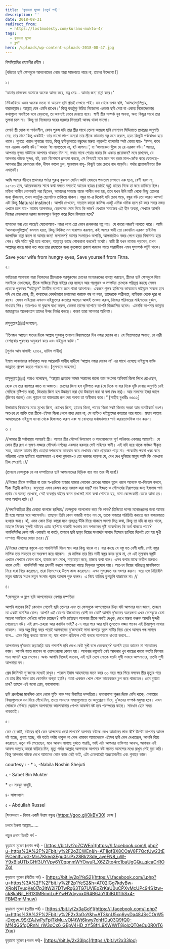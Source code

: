 ```yaml
---
title: 'কুড়ানো মুক্তো (চতুর্থ পর্ব)'
description: ''
date: 2018-08-31
redirect_from:
  - https://lostmodesty.com/kurano-mukto-4/
tags:
  - কুড়ানো মুক্তো
  - ব্লগ"
hero: /uploads/wp-content-uploads-2018-08-47.jpg
---
```


বিসমিল্লাহির রহমানীর রহীম ।

\[বউয়ের ছবি ফেসবুকে আপলোডের লোভ যারা সামলাতে পারে না, তাদের উদ্দেশ্যে !]

১।

‘আমার হাসবেন্ড আমাকে অনেক আদর করে, যত্ন নেয়... আমার জন্য রান্না করে।’

নিউজফিডে এমন অনেক মন্তব্য বা অন্তরঙ্গ ছবি প্রায়ই দেখতে পাই। মন থেকে তখন বলি, ‘আলহামদুলিল্লাহ্‌, বারাকাল্লাহ। আল্লাহ্‌ যেন এমনি রাখেন।’ কিন্তু কতটুকু উচিত নিজেদের এরকম ছবি দেয়া বা একান্ত নিজেদেরকার কথাগুলো সবাইকে বলে বেড়ানো, তা অবশ্যই ভেবে দেখতে হবে। স্বামী স্ত্রীর সম্পর্ক খুব অনন্য, অন্য কিছুর সাথে তার তুলনা চলে না। কিন্তু তা নিজেদের ঘরের দরজার ভিতরেই আবদ্ধ থাকা ভালো।

বেপর্দা স্ত্রী হোক বা পর্দানশীল, কোন পুরুষ যদি তার স্ত্রীর সাথে তোলা অন্তরঙ্গ ছবি সোশ্যাল মিডিয়াতে প্রচারের অনুমতি দেয়, তার মানে কিন্তু একটাই- তার ভালো লাগে অন্যরা তার স্ত্রীকে কামনার বস্তু মনে করলে, হয়ত কিছুটা গর্ববোধও হয়ে থাকে। শুনতে খারাপ শুনাচ্ছে হয়ত, কিন্তু ছবিগুলোতে বন্ধুদের মন্তব্য পড়লেই ব্যাপারটা স্পষ্ট বোঝা যায়- ‘ইসস, কবে পাব এরকম একটা বউ।’ অথবা ‘যা লাগতেসে না, হট কাপল।’, বা ‘আমাকেও খুঁজে দে রে এরকম বউ।’ আচ্ছা, আপনার সুন্দর বউটাকে আপনার থাকতে দিন না, সবার সাথে শেয়ার করার কি একান্ত প্রয়োজন? মনে রাখবেন, যে আপনার বউকে সুন্দর, হট, চরম বিশেষণে প্রশংসা করছে, সে নিশ্চয়ই মনে মনে সব রকম মাপ-জোঁক করে ফেলেছে- আপনার স্ত্রীর কোমরের বাঁক, দীঘল কালো চুল, সুকোমল বাহু- কিছুই তার চোখে বাদ পড়েনি। পর্দার প্রয়োজনীয়তা ঠিক এখানেই।

আমি আমার জীবনে প্রথমবার পর্দার গুরুত্ব বুঝলাম যেদিন আমি যেখানে পড়াতাম সেখানে এক ছাত্র, বেশী বয়স না, ১২-১৩ হবে, আরেকজনের সাথে কথা বলতে বলতেই আরেক ছাত্রর (তারই বন্ধু) মায়ের দিকে হা করে তাকিয়ে ছিল। মহিলা শালীন পোশাকই পরা ছিলেন, আমাদের সমাজে যাকে শালীন বলা হয়, তবে যখন উনি মাটি থেকে কিছু তোলার জন্য ঝুঁকলেন, তখন অতটুকু ছেলেটাও তাকিয়ে থাকল। বন্ধুর মা-র দিকেই যদি চোখ পড়ে, বন্ধুর বউ তো আরও আপন! এটা কিন্তু Natural instinct। আপনি দেখবেন, বাতাসে কারো কামিজ একটু এদিক ওদিক হলে চট করে সবার নজর ওখানে চলে যায়- আমার আপনারও, ছেলেদের দোষ দিয়ে কি লাভ? যেখানে সমাজের এই হীন অবস্থা, সেখানে আপনি নিজের বেডরুমের দরজা জনসম্মুখে উন্মুক্ত করে দিলে কিভাবে হবে?

হাসাদের ভয় তো আছেই ষোলোআনা- নজর লাগা তো কোন রূপকথার গল্প নয়। যে কারো নজরই লাগতে পারে। আমি ‘আলহামদুলিল্লাহ্‌’ বললাম হয়ত, কিন্তু কিঞ্চিত মন খারাপও করলাম, কই আমার স্বামী তো কোনদিন এরকম চাইনিজ জাপানিজ রান্না করল না আমার জন্য! ফলাফল? আমার সংসারেও অশান্তি, আপনারটাও নজর লেগে হয়ত বিষাদময় হয়ে গেল। যদি সত্যি সুখী হয়ে থাকেন, আল্লাহ্‌র কাছে শোকরানা করলেই যথেষ্ট। স্বামী স্ত্রী যখন নামাজ পড়বেন, তখন আল্লাহ্‌র কাছে মাথা নত করে তার রহমতের জন্য কৃতজ্ঞতা প্রকাশ করবেন যাতে সারাজীবন এমন সুসম্পর্ক অটুট থাকে।

Save your wife from hungry eyes, Save yourself from Fitna.

২।

ভাইয়েরা আপনারা যারা নিজেদের স্ত্রীদেরকে পরপুরুষের চোখের মনোরঞ্জনের ব্যবস্থা করছেন, স্ত্রীদের ছবি ফেসবুকে দিয়ে সবাইকে দেখাচ্ছেন, স্ত্রীকে সাজিয়ে নিয়ে বাইরে বের হচ্ছেন আর পরপুরুষ ও লম্পটরা চোখকে পরিতৃপ্ত করছে সেসব প্রত্যেক পুরুষের “দাইয়্যুস” টার্মটির ব্যাপারে জ্ঞান থাকা আবশ্যক। একজন পুরুষ হাদিসের ভাষ্যমতে দাইয়্যুস সাব্যস্ত হবে যদি সে তার বোন, স্ত্রী, কন্যাদের বেপর্দাভাবে চলাফেরা করাকে বন্ধ না করে, তাদেরকে অশ্লীলতা, ব্যভিচার থেকে দূরে না রাখে। যেসব ভাইয়েরা এখনও দাইয়্যুসের কাতারে আছেন আজই তাওবা করুন, নিজের পরিবারের মহিলাদের বুঝান, দাওয়াহ দিন। তারপরও না বুঝলে বাধ্য করুন, কেননা তাদের ব্যাপারে আপনি জিজ্ঞাসিত হবেন। এমনকি আপনার জান্নাত জাহান্নামও অনেকাংশে তাদের উপর নির্ভর করছে। কারণ তারা আপনার অধিনস্ত।

রাসুলুল্লাহ(ﷺ)বলেছেন,

“তিনজন আছেন যাদের দিকে আল্লাহ সুবহানু তায়ালা কিয়ামাতের দিন নজর দেবেন না। যে পিতামাতার অবাধ্য, যে নারী বেশভূষায় পুরুষের অনুকরণ করে এবং দাইয়্যুস ব্যক্তি।”

\[সুনান আন নাসাঈ: ২৫৬২, হাদিস সাহীহ]

ইমাম আহমাদের বর্ণনাকৃত অন্য আরেকটি সাহীহ হাদীসে ‘আল্লাহ নজর দেবেন না’ এর সাথে এসেছে দাইয়্যুস ব্যক্তি জান্নাতে প্রবেশ করতে পারবে না। \[মুসনাদে আহমাদ]

রাসুলুল্লাহ(ﷺ) আরও বলেছেন, “আল্লাহ প্রত্যেক আদম সন্তানের জন্যে তার অংশের অনিবার্য জিনা লিখে রেখেছেন, হোক সে তার ব্যাপারে জ্ঞাত বা অজ্ঞাত। চোখের জিনা হল দৃষ্টিপাত করা (যে দিকে বা যার দিকে দৃষ্টি দেবার অনুমতি নেই সেদিকে দৃষ্টিপাত করা), জিহ্বার জিনা হল উচ্চারণ করা (যা উচ্চারণ করা বা বলা বৈধ নয়)। আর নফসের ইচ্ছা জাগে (জিনার জন্যে) এবং গুপ্তাংগ তা বাস্তবতায় রূপ দেয় অথবা তা অস্বীকার করে।“ \[সাহীহ বুখারীঃ ৬৬১২]

উলামায়ে কিরামের মতে মুখের জিনা, চোখের জিনা, হাতের জিনা, পায়ের জিনা সবই জিনার দরজা আর অনস্বীকার্য অংশ। অতএব যে ব্যক্তি তার স্ত্রীকে এইসব জিনা থেকে বাধা দেবে না, সে ব্যক্তিও দাইয়্যুসের কাতারে পরে যাবে। মহান আল্লাহ আমাদেরকে দাইয়্যুস হওয়া থেকে হিফাজত করুন এবং মা বোনদের যথাযথভাবে পর্দা করারতাওফিক দান করুন।

৩ ।

//আমার স্ত্রী সর্বাবস্থায় আমারই স্ত্রী। আমার স্ত্রীর সৌন্দর্য উপভোগ ও অবলোকনের পূর্ণ অধিকার একমাত্র আমারই। যে কোন স্ত্রীর রূপ ও ভূষণ-সজ্জার সৌন্দর্য-দর্শনের একমাত্র হকদার সেই মহিলার স্বামী। এই যদি হয়ে থাকে সর্বজন স্বীকৃত সত্য, তাহলে আমার স্ত্রীর চেহারা দশজনকে আহবান করে দেখাবার কোন প্রয়োজন পড়ে না। পকেটের পয়সা খরচ করে পত্রিকায় এ্যাড ছাপিয়ে পরোহ্মভাবে এ কথা বুঝবার-ও তো দরকার পড়েনা যে, দেখ দেখ দুনিয়ার মানুষ আমি কি একখানা চীজ পেয়েছি।//

(তাহলে ফেসবুকে যে নব দম্পতিদের ছবি আপলোডের হিড়িক বয়ে যায় তার কী হবে!)

//নিজের স্ত্রীকে স্বশরীরে বা তার স্ব-ছবিকে হাজার হাজার লোকের চোখের সামনে তুলে ধরলে অনেকে হা-পিত্তেস করবে, টীকা টিপ্পনী কাটবে। বলুনতো এসব কেমন করে বরদাস্ত করা যায়? মান ইজ্জত ও সৌন্দর্যের নিরাপত্তার জন্য ইসলাম পর্দা প্রথার যে ব্যবস্থা রেখেছে, সেই ব্যবস্থার বাইরে কদম রাখলেই নানা কথা শোনতে হয়, নানা কেলেংকারী ডেকে আনা হয়। নানা অঘটন ঘটে।//

//সদ্যবিবাহিতা স্ত্রীর চেহারা কাগজে ছাপিয়ে/ ফেসবুকে আপলোড করে কি লাভ? তিনিতো দশের মনোরঞ্জনের জন্য আমার স্ত্রী হয়ে আমার ঘরে আসেননি। তাছাড়া তিনি কোন বাজারী পণ্যও নন যে, তাকে বাজারে পরিচিতি করাতে হবে বাজারজাত হওয়ার জন্য। হাঁ, এমন কোন চিন্তা কারো মনে প্রচ্ছন্নে উঁকি দিয়ে থাকলে অবশ্য ভিন্ন কথা, কিন্তু তা যদি না হয়ে থাকে, তাহলে নিজের সুন্দরী বউয়ের এ্যাড ছাপিয়ে বাজারী সওদার মত দশজনের দৃষ্টি আকর্ষনের কি অর্থ থাকতে পারে? পাবলিসিটির নেশা যদি একান্তই না কাটে, তাহলে ছবি ছাড়া বিয়ের সংবাদটা সংবাদ হিসেবে ছাপিয়ে দিলেই তো হয় সুখী দাম্পত্য জীবনের দোয়া চেয়ে।//

//নিজের ভোগের বস্তুকে এত পাবলিসিটি দিলে স্বাদ আর কিছু থাকে না। যার কাছে যে বস্তু যত বেশী দামী, সেই বস্তুর মালিক তত সযতনে তা সংরহ্মণ করে থাকেন। যে মালিক তার প্রিয় দামী বস্তুর কদর বুঝে না, সে এই মূল্যবান বস্তুটি এখানে সেখানে ফেলে রাখে, হাজার জন দেখে, নাড়াচাড়া করে, হাজার কথা বলে। এসব কথার মাঝে অশ্লীল মন্তব্যও থাকে বেশী। পাবলিসিটি আর প্রদর্শনী করলে মস্তানেরা কাছে ভিড়বার সুযোগ পায়। অতএব বিয়ের পরিচ্ছন্ন মানসিকতা নিয়ে যারা বিয়ে করেছেন, তারা নিঃসন্দেহে উত্তম কাজ করেছেন। এখন সুন্দরমত ঘর সংসার করুন। ঘরে বসে নিরিবিলি নতুন বউয়ের সংগে নতুন সংসার গড়ার আলাপ শুরু করুন। এ নিয়ে বাহিরে ডুগডুগি বাজাবেন না।//

৪।

\*ফেসবুকে ও ব্লগে ছবি আপলোডের নেশায় দম্পতিরা

আপনি জানেন কি? কোথাও গেলেই ছবি তোলার এবং তা ফেসবুকে আপলোডের চিন্তা যদি আপনার মনে জাগে, তাহলে তা একটা মানসিক রোগ। আপনি এই রোগের উচ্চমানের রোগী নন তো? আপনি দু'জনের অন্তরঙ্গতা এখন ফেসবুকে চেনা অচেনা সবাইকে দেখিয়ে লাইক চাচ্ছেন? নাকি চাইছেন আপনার স্ত্রীকে সবাই দেখুক, দেখে মন্তব্য করুক আপনি সুন্দরী পেয়েছেন বউ। এই রূপ-চেহারা আর কয়দিন ভাই? ৫-৭ বছর পরে আর ছবি তুলতেও লজ্জা পাবেন এই চিন্তাগুলা মাথায় থাকলে। আর অল্প কিছু বছর পরেই আপনাদের দু'জনকেই সাদা কাপড়ে তুলে মাটির নিচে রেখে আসবে গন্ধ লাগবে বলে... এমন কিছু করতে যাবেন না, যার খারাপ প্রতিফল সেই কবরে আপনাকে ধাওয়া করবে...

আপনাদের দু'জনার জড়াজড়ি আর গলাগলি ছবি দেখে কেউ সুখী বলে ভেবেছেন? আপনি হয়ত জানেন না শয়তানের কাজ। আপনি হয়ত জানেন না ওয়াসওয়াসা কেমন হয়। আপনার কল্পনাই নেই আপনার খুব কাছের কারো কতটা হিংসার পাত্র আপনি হয়ে গেলেন। অথচ আপনি নিজেই জানেন, এই ছবি দেখে লোকে যতটা সুখী ভাববে আপনাদের, ততটা সুখী আপনারা নন।

প্রেম জিনিসটা দু'জনের মধ্যেই রাখুন। পারলে ইমাম আহমাদের মতন করে ৩০ বছর পরে গিয়ে বলবেন স্ত্রীর মৃত্যুর পরে যে তার স্ত্রীর সাথে তার কোনদিন ঝগড়া হয়নি। তারা একজন খেপে গেলে আরেকজন চুপ করে থাকতেন। প্রেম বুঝতে চান? তাহলে এই হলো প্রেম, ভালোবাসা।

ছবি প্রদর্শনের মানসিক রোগ থেকে মুক্তি পাক সদ্য বিবাহিত দম্পতিরা। ভালোবাসা শুরুর দিকে বেশি থাকে, এসময়ের বিষয়গুলোকে মন দিয়ে গেঁথে নিন, তাতে সামনের সময়গুলোতে তা অনুপ্রেরণা দিবে, দু'জনের সম্পর্ক মধুময় হবে। এখন লোককে দেখিয়ে বেড়ালে আপনাদের ভালোবাসার গোপন আকর্ষণ নষ্ট হবে পরস্পরের কাছে। সাবধান হোন সময় থাকতেই।

৫।

কেন রে ভাই, বউয়ের ছবি কেন আপলোড দেয়া লাগবে? আপনার বউকে দেখে আমাদের লাভ কী? উল্টো আপনার আমল নষ্ট হচ্ছে, গুনাহ হচ্ছে, বউ যতই পর্দায় থাকুক না কেন খামাকা আমাদেরকে এইসব ছবি কেন দেখাচ্ছেন, আপনি বিয়ে করেছেন, নতুন বউ পেয়েছেন, মনে আনন্দ লাগছে বুঝতে পারছি, ভাই এটা আপনার ব্যক্তিগত আনন্দ, আপনার এই আনন্দ আল্লাহ্‌ আরো বাড়িয়ে দিন, মৃত্যু পর্যন্ত আল্লাহ্‌ আপনাকে আপনার বউ সমেত আনন্দের মধ্যে রাখুন সেই দুয়া করি। কিন্তু আপনার বউকে দেখে আমাদের কোন কাজ নেই ভাই, এটা একেবারেই অপ্রয়োজনীয় এবং গুনাহর কাজ।

courtesy : - \* ১, -Nabila Noshin Shejuti

২ - Sabet Bin Mukter

\* ৩- মরহুম জহুরী,

৪- সাফওয়ান

৫ - Abdullah Russel

\[সংকলনে - বিবাহ একটি উত্তম বন্ধুত্ব (https://goo.gl/0kBV30) ডেস্ক ]

চলবে ইনশা আল্লাহ......

পড়ুন প্রথম তিনটি পর্ব -

কুড়ানো মুক্তো (প্রথম পর্ব) - [https://bit.ly/2oZCWEn](https://l.facebook.com/l.php?u=https%3A%2F%2Fbit.ly%2F2oZCWEn&h=AT1lgfBX8COaV8F7QctUw23tEPiCenlfUpG-Mrs7Kkeq3Egu0srPx28Bk23de_ayeFN8_uW-Y9xBIsUTIxGHf3UYVpy6Y0qpnmWYOwuR_X6ZZlto4rc1baUgGQu_qicaCrROZg)

কুড়ানো মুক্তো (দ্বিতীয় পর্ব) - [https://bit.ly/2p1YeS2](https://l.facebook.com/l.php?u=https%3A%2F%2Fbit.ly%2F2p1YeS2&h=AT02lGg7kdyBw-XRpNTvuqKe0l7p3ltW2i7DTwRg63TG7UVjEoZrKaU0uCPXvMcUPc94S1zw-ck8kaNjI_ER13tMBmnLuFYwHVdyyox0R4B6JoYtbIBUf1IhSx4-FBM3mlMnuw)

কুড়ানো মুক্তো (তৃতীয় পর্ব) - [https://bit.ly/2x3aGoY](https://l.facebook.com/l.php?u=https%3A%2F%2Fbit.ly%2F2x3aGoY&h=AT3knU5xq6yyDa48JSsCOrW5-Dxgw_9SrZAJwPyFpiTkMu_vOl4tWt6kwy7ohHDu03Q9fQ0-Mf4dGSfgORnN_rW3oCx6_GEpV4HD_zY58frL9XWWrT8jolcQT0eCu0R0rT6Ygg)

কুড়ানো মুক্তো (পঞ্চম পর্ব)- [https://bit.ly/2x33lpc](https://bit.ly/2x33lpc)
